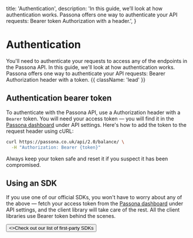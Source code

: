   title: 'Authentication',
  description:
    'In this guide, we’ll look at how authentication works. Passona offers one way to authenticate your API requests: Bearer token Authorization with a header.',
}

# Authentication

You'll need to authenticate your requests to access any of the endpoints in the Passona API. In this guide, we'll look at how authentication works. Passona offers one way to authenticate your API requests: Bearer Authorization header with a token. {{ className: 'lead' }}

## Authentication bearer token

To authenticate with the Passona API, use a Authorization header with a `Bearer` token. You will need your access token — you will find it in the [Passona dashboard](https://passona.co.uk/settings#/api) under API settings. Here's how to add the token to the request header using cURL:

```bash {{ title: 'Example request with bearer token' }}
curl https://passona.co.uk/api/2.0/balance/ \
  -H "Authorization: Bearer {token}"
```

Always keep your token safe and reset it if you suspect it has been compromised.

## Using an SDK

If you use one of our official SDKs, you won't have to worry about any of the above — fetch your access token from the [Passona dashboard](https://passona.co.uk/settings#/api) under API settings, and the client library will take care of the rest. All the client libraries use Bearer token behind the scenes.

<div className="not-prose">
  <Button href="/sdks" variant="text" arrow="right">
    <>Check out our list of first-party SDKs</>
  </Button>
</div>
